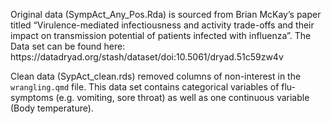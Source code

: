 Original data (SympAct_Any_Pos.Rda) is sourced from Brian McKay's paper titled "Virulence-mediated infectiousness and activity trade-offs and their impact on transmission potential of patients infected with influenza". The Data set can be found here: https://datadryad.org/stash/dataset/doi:10.5061/dryad.51c59zw4v

Clean data (SypAct_clean.rds) removed columns of non-interest in the `wrangling.qmd` file. This data set contains categorical variables of flu-symptoms (e.g. vomiting, sore throat) as well as one continuous variable (Body temperature). 

